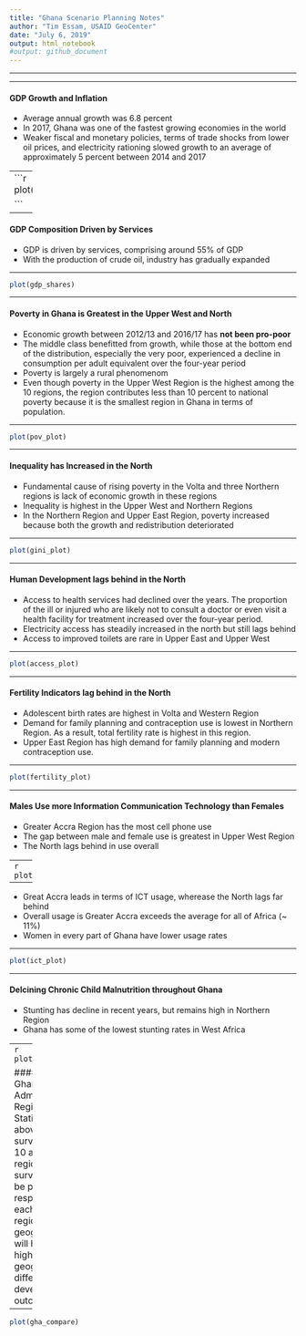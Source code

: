 ```yaml
---
title: "Ghana Scenario Planning Notes"
author: "Tim Essam, USAID GeoCenter"
date: "July 6, 2019"
output: html_notebook
#output: github_document
---
```


---

--- 

#### GDP Growth and Inflation
* Average annual growth was 6.8 percent  
* In 2017, Ghana was one of the fastest growing economies in the world
* Weaker fiscal and monetary policies, terms of trade shocks from lower oil prices, and electricity rationing slowed growth to an average of approximately 5 percent between 2014 and 2017

---  
```r
plot(gdp_growth)

```

---  

#### GDP Composition Driven by Services
* GDP is driven by services, comprising around 55% of GDP
* With the production of crude oil, industry has gradually expanded

---  

```r
plot(gdp_shares)
```


---  

#### Poverty in Ghana is Greatest in the Upper West and North
* Economic growth between 2012/13 and 2016/17 has __not been pro-poor__   
* The middle class benefitted from growth, while those at the bottom end of
the distribution, especially the very poor, experienced a decline in consumption per adult
equivalent over the four-year period
* Poverty is largely a rural phenomenom
* Even though poverty in the Upper West Region is the highest among the 10 regions,
the region contributes less than 10 percent to national poverty because it is the
smallest region in Ghana in terms of population.

---  

```r
plot(pov_plot)
```

---  

#### Inequality has Increased in the North
* Fundamental cause of rising poverty in the Volta and three Northern regions is lack of
economic growth in these regions
* Inequality is highest in the Upper West and Northern Regions
* In the Northern Region and Upper East Region, poverty increased because both the growth and redistribution deteriorated

---

```r
plot(gini_plot)
```


---  

#### Human Development lags behind in the North  
* Access to health services had declined over the years. The proportion of the ill or injured who are likely not to consult a doctor or even visit a health facility for treatment increased over the four-year period.   
* Electricity access has steadily increased in the north but still lags behind  
* Access to improved toilets are rare in Upper East and Upper West  


---  

```r
plot(access_plot)
```

---  

#### Fertility Indicators lag behind in the North
* Adolescent birth rates are highest in Volta and Western Region
* Demand for family planning and contraception use is lowest in Northern Region. As a result, total fertility rate is highest in this region.
* Upper East Region has high demand for family planning and modern contraception use.

---  

```r
plot(fertility_plot)
```


---  

#### Males Use more Information Communication Technology than Females
* Greater Accra Region has the most cell phone use  
* The gap between male and female use is greatest in Upper West Region  
* The North lags behind in use overall  

---  
```r
plot(mobile_plot)
```

--- 

* Great Accra leads in terms of ICT usage, wherease the North lags far behind
* Overall usage is Greater Accra exceeds the average for all of Africa (~ 11%)
* Women in every part of Ghana have lower usage rates  

---  

```r
plot(ict_plot)
```

---  

#### Delcining Chronic Child Malnutrition throughout Ghana  
* Stunting has decline in recent years, but remains high in Northern Region 
* Ghana has some of the lowest stunting rates in West Africa  

---  
```r
plot(stunting_map)
```
```r
plot(stunting_plot)
```

#### As of 2018, Ghana now has 16 Administrative Regions
* Statistics reported above are from surveys based on 10 administrative regions
* New surveys will likely be powered to be respresentative for each of the 16 regions
* This finer geographic detail will help further highlight geographic differences in development outcomes

---  

```r
plot(gha_compare)
```

